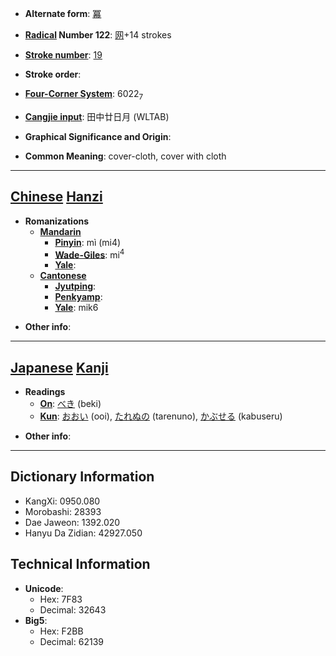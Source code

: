 * '''Alternate form''': [[冪]]

* '''[[Wiktionary:Chinese radical index| Radical]] Number 122''': [[Wiktionary:Chinese radical index 网|网]]+14 strokes

* '''[[Wiktionary:Chinese total strokes index|Stroke number]]''': [[Wiktionary:Chinese total strokes index 19|19]]

* '''Stroke order''': 

* '''[[Wiktionary:Chinese four corner index|Four-Corner System]]''': 6022<sub>7</sub>

* '''[[Wiktionary:Chinese Cangjie index|Cangjie input]]''': 田中廿日月 (WLTAB)

* '''Graphical Significance and Origin''': 

* '''Common Meaning''': cover-cloth, cover with cloth

----

== [[Chinese]] [[Hanzi]] ==

* '''Romanizations'''
** '''[[Mandarin]]'''
*** '''[[Pinyin]]''': mì (mi4)
*** '''[[Wade-Giles]]''': mi<sup>4</sup>
*** '''[[Yale]]''': 
** '''[[Cantonese]]'''
*** '''[[Jyutping]]''':
*** '''[[Penkyamp]]''': 
*** '''[[Yale]]''': mik6

* '''Other info''': 

----

== [[Japanese]] [[Kanji]] ==

* '''Readings'''
** '''[[On]]''': [[べき]] (beki)
** '''[[Kun]]''': [[おおい]] (ooi), [[たれぬの]] (tarenuno), [[かぶせる]] (kabuseru)

* '''Other info''':  

----

== Dictionary Information ==

* KangXi: 0950.080
* Morobashi: 28393
* Dae Jaweon: 1392.020
* Hanyu Da Zidian: 42927.050

== Technical Information ==

* '''Unicode''':
** Hex: 7F83
** Decimal: 32643
* '''Big5''':
** Hex: F2BB
** Decimal: 62139